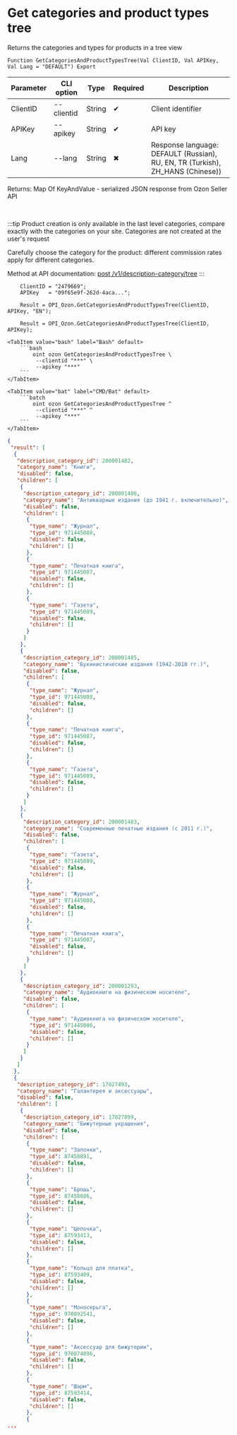 ﻿---
sidebar_position: 1
description: Get categories and product types tree and other functions to work with Ozon in the Open Integration Package, a free open-source integration library for 1C:Enterprise 8, OneScript and CLI
keywords: [1C, 1С, 1С:Enterprise, 1С:Enterprise 8.3, API, Integration, Services, Exchange, OneScript, CLI, Ozon]
---


# Get categories and product types tree
 Returns the categories and types for products in a tree view



`Function GetCategoriesAndProductTypesTree(Val ClientID, Val APIKey, Val Lang = "DEFAULT") Export`

  | Parameter | CLI option | Type | Required | Description |
  |-|-|-|-|-|
  | ClientID | --clientid | String | &#x2714; | Client identifier |
  | APIKey | --apikey | String | &#x2714; | API key |
  | Lang | --lang | String | &#x2716; | Response language: DEFAULT (Russian), RU, EN, TR (Turkish), ZH_HANS (Chinese)) |

  
  Returns:  Map Of KeyAndValue - serialized JSON response from Ozon Seller API

<br/>

:::tip
Product creation is only available in the last level categories, compare exactly with the categories on your site. Categories are not created at the user's request

Carefully choose the category for the product: different commission rates apply for different categories.

Method at API documentation: [post /v1/description-category/tree](https://docs.ozon.ru/api/seller/#operation/DescriptionCategoryAPI_GetTree)
:::
<br/>


```bsl title="1C:Enterprise/OneScript code example"
    ClientID = "2479669";
    APIKey   = "09f65e9f-262d-4aca...";

    Result = OPI_Ozon.GetCategoriesAndProductTypesTree(ClientID, APIKey, "EN");

    Result = OPI_Ozon.GetCategoriesAndProductTypesTree(ClientID, APIKey);
```
 

 <Tabs>
  
    <TabItem value="bash" label="Bash" default>
        ```bash
            oint ozon GetCategoriesAndProductTypesTree \
             --clientid "***" \
             --apikey "***"
        ```
    </TabItem>
  
    <TabItem value="bat" label="CMD/Bat" default>
        ```batch
            oint ozon GetCategoriesAndProductTypesTree ^
             --clientid "***" ^
             --apikey "***"
        ```
    </TabItem>
</Tabs>


```json title="Result"
{
 "result": [
  {
   "description_category_id": 200001482,
   "category_name": "Книги",
   "disabled": false,
   "children": [
    {
     "description_category_id": 200001486,
     "category_name": "Антикварные издания (до 1941 г. включительно)",
     "disabled": false,
     "children": [
      {
       "type_name": "Журнал",
       "type_id": 971445088,
       "disabled": false,
       "children": []
      },
      {
       "type_name": "Печатная книга",
       "type_id": 971445087,
       "disabled": false,
       "children": []
      },
      {
       "type_name": "Газета",
       "type_id": 971445089,
       "disabled": false,
       "children": []
      }
     ]
    },
    {
     "description_category_id": 200001485,
     "category_name": "Букинистические издания (1942-2010 гг.)",
     "disabled": false,
     "children": [
      {
       "type_name": "Журнал",
       "type_id": 971445088,
       "disabled": false,
       "children": []
      },
      {
       "type_name": "Печатная книга",
       "type_id": 971445087,
       "disabled": false,
       "children": []
      },
      {
       "type_name": "Газета",
       "type_id": 971445089,
       "disabled": false,
       "children": []
      }
     ]
    },
    {
     "description_category_id": 200001483,
     "category_name": "Современные печатные издания (с 2011 г.)",
     "disabled": false,
     "children": [
      {
       "type_name": "Газета",
       "type_id": 971445089,
       "disabled": false,
       "children": []
      },
      {
       "type_name": "Журнал",
       "type_id": 971445088,
       "disabled": false,
       "children": []
      },
      {
       "type_name": "Печатная книга",
       "type_id": 971445087,
       "disabled": false,
       "children": []
      }
     ]
    },
    {
     "description_category_id": 200001293,
     "category_name": "Аудиокниги на физическом носителе",
     "disabled": false,
     "children": [
      {
       "type_name": "Аудиокнига на физическом носителе",
       "type_id": 971445086,
       "disabled": false,
       "children": []
      }
     ]
    }
   ]
  },
  {
   "description_category_id": 17027493,
   "category_name": "Галантерея и аксессуары",
   "disabled": false,
   "children": [
    {
     "description_category_id": 17027899,
     "category_name": "Бижутерные украшения",
     "disabled": false,
     "children": [
      {
       "type_name": "Запонки",
       "type_id": 87458891,
       "disabled": false,
       "children": []
      },
      {
       "type_name": "Брошь",
       "type_id": 87458886,
       "disabled": false,
       "children": []
      },
      {
       "type_name": "Цепочка",
       "type_id": 87593413,
       "disabled": false,
       "children": []
      },
      {
       "type_name": "Кольцо для платка",
       "type_id": 87593409,
       "disabled": false,
       "children": []
      },
      {
       "type_name": "Моносерьга",
       "type_id": 970892541,
       "disabled": false,
       "children": []
      },
      {
       "type_name": "Аксессуар для бижутерии",
       "type_id": 970874896,
       "disabled": false,
       "children": []
      },
      {
       "type_name": "Шарм",
       "type_id": 87593414,
       "disabled": false,
       "children": []
      },
      {
...
```
